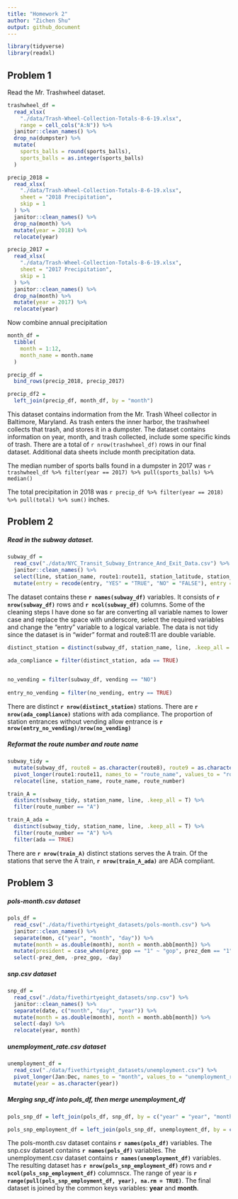 ```yaml
---
title: "Homework 2"
author: "Zichen Shu"
output: github_document
---
```


```r
library(tidyverse)
library(readxl)
```

## Problem 1

Read the Mr. Trashwheel dataset.

```r
trashwheel_df = 
  read_xlsx(
    "./data/Trash-Wheel-Collection-Totals-8-6-19.xlsx",
    range = cell_cols("A:N")) %>% 
  janitor::clean_names() %>% 
  drop_na(dumpster) %>% 
  mutate(
    sports_balls = round(sports_balls),
    sports_balls = as.integer(sports_balls)
  )
```

```r
precip_2018 =
  read_xlsx(
    "./data/Trash-Wheel-Collection-Totals-8-6-19.xlsx",
    sheet = "2018 Precipitation",
    skip = 1
  ) %>% 
  janitor::clean_names() %>% 
  drop_na(month) %>% 
  mutate(year = 2018) %>% 
  relocate(year)
```

```r
precip_2017 =
  read_xlsx(
    "./data/Trash-Wheel-Collection-Totals-8-6-19.xlsx",
    sheet = "2017 Precipitation",
    skip = 1
  ) %>% 
  janitor::clean_names() %>% 
  drop_na(month) %>% 
  mutate(year = 2017) %>% 
  relocate(year)
```

Now combine annual precipitation

```r
month_df =
  tibble(
    month = 1:12,
    month_name = month.name
  )

precip_df = 
  bind_rows(precip_2018, precip_2017)

precip_df2 = 
  left_join(precip_df, month_df, by = "month")
```

This dataset contains indormation from the Mr. Trash Wheel collector in Baltimore, Maryland. As trash enters the inner harbor, the trashwheel collects that trash, and stores it in a dumpster. The dataset contains information on year, month, and trash collected, include some specific kinds of trash. There are a total of `r nrow(trashwheel_df)` rows in our final dataset. Additional data sheets include month precipitation data.

The median number of sports balls found in a dumpster in 2017 was `r trashwheel_df %>% filter(year == 2017) %>% pull(sports_balls) %>% median()`

The total precipitation in 2018 was `r precip_df %>% filter(year == 2018) %>% pull(total) %>% sum()` inches.



## Problem 2

##### Read in the subway dataset.
```r
subway_df = 
  read_csv("./data/NYC_Transit_Subway_Entrance_And_Exit_Data.csv") %>% 
  janitor::clean_names() %>% 
  select(line, station_name, route1:route11, station_latitude, station_longitude, entry, vending, entrance_type, ada) %>% 
  mutate(entry = recode(entry, "YES" = "TRUE", "NO" = "FALSE"), entry = as.logical(entry))
```

The dataset contains these **`r names(subway_df)`** variables. It consists of **`r nrow(subway_df)`** rows and **`r ncol(subway_df)`** columns. Some of the cleaning steps I have done so far are converting all variable names to lower case and replace the space with underscore, select the required variables and change the "entry" variable to a logical variable. The data is not tidy since the dataset is in "wider" format and route8:11 are double variable.

```r
distinct_station = distinct(subway_df, station_name, line, .keep_all = T)

ada_compliance = filter(distinct_station, ada == TRUE)
  

no_vending = filter(subway_df, vending == "NO")
  
entry_no_vending = filter(no_vending, entry == TRUE)
```

There are distinct **`r nrow(distinct_station)`** stations.
There are **`r nrow(ada_compliance)`** stations with ada compliance.
The proportion of station entrances without vending allow entrance is **`r nrow(entry_no_vending)/nrow(no_vending)`**

##### Reformat the route number and route name

```r
subway_tidy = 
  mutate(subway_df, route8 = as.character(route8), route9 = as.character(route9), route10 = as.character(route10), route11 = as.character(route11)) %>% 
  pivot_longer(route1:route11, names_to = "route_name", values_to = "route_number") %>% 
  relocate(line, station_name, route_name, route_number)

train_A = 
  distinct(subway_tidy, station_name, line, .keep_all = T) %>% 
  filter(route_number == "A")

train_A_ada = 
  distinct(subway_tidy, station_name, line, .keep_all = T) %>%  
  filter(route_number == "A") %>% 
  filter(ada == TRUE)
```

There are **`r nrow(train_A)`** distinct stations serves the A train. Of the stations that serve the A train, **`r nrow(train_A_ada)`** are ADA compliant.

## Problem 3

##### pols-month.csv dataset
```r
pols_df = 
  read_csv("./data/fivethirtyeight_datasets/pols-month.csv") %>% 
  janitor::clean_names() %>% 
  separate(mon, c("year", "month", "day")) %>% 
  mutate(month = as.double(month), month = month.abb[month]) %>% 
  mutate(president = case_when(prez_gop == "1" ~ "gop", prez_dem == "1" ~ "dem")) %>% 
  select(-prez_dem, -prez_gop, -day)
```

##### snp.csv dataset
```r
snp_df =
  read_csv("./data/fivethirtyeight_datasets/snp.csv") %>% 
  janitor::clean_names() %>%
  separate(date, c("month", "day", "year")) %>%
  mutate(month = as.double(month), month = month.abb[month]) %>% 
  select(-day) %>% 
  relocate(year, month)
```

##### unemployment_rate.csv dataset
```r
unemployment_df =
  read_csv("./data/fivethirtyeight_datasets/unemployment.csv") %>%
  pivot_longer(Jan:Dec, names_to = "month", values_to = "unemployment_rate") %>%   janitor::clean_names() %>% 
  mutate(year = as.character(year))
```

##### Merging snp_df into pols_df, then merge unemployment_df

```r
pols_snp_df = left_join(pols_df, snp_df, by = c("year" = "year", "month" = "month"))

pols_snp_employment_df = left_join(pols_snp_df, unemployment_df, by = c("year" = "year", "month" = "month"))
```

The pols-month.csv dataset contains **`r names(pols_df)`** variables. The snp.csv dataset contains **`r names(pols_df)`** variables.  The unemployment.csv dataset contains **`r names(unemployment_df)`** variables. The resulting dataset has **`r nrow(pols_snp_employment_df)`** rows and **`r ncol(pols_snp_employment_df)`** columnscx.  The range of year is **`r range(pull(pols_snp_employment_df, year), na.rm = TRUE)`**.  The final dataset is joined by the common keys variables: **year** and **month**.




